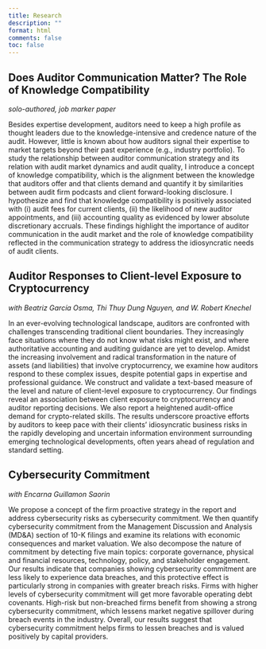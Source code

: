```yaml
---
title: Research
description: ""
format: html
comments: false
toc: false
---
```



## Does Auditor Communication Matter? The Role of Knowledge Compatibility {#cmpe}
*solo-authored, job marker paper*

Besides expertise development, auditors need to keep a high profile as thought leaders due to the knowledge-intensive and credence nature of the audit. However, little is known about how auditors signal their expertise to market targets beyond their past experience (e.g., industry portfolio). To study the relationship between auditor communication strategy and its relation with audit market dynamics and audit quality, I introduce a concept of knowledge compatibility, which is the alignment between the knowledge that auditors offer and that clients demand and quantify it by similarities between audit firm podcasts and client forward-looking disclosure. I hypothesize and find that knowledge compatibility is positively associated with (i) audit fees for current clients, (ii) the likelihood of new auditor appointments, and (iii) accounting quality as evidenced by lower absolute discretionary accruals. These findings highlight the importance of auditor communication in the audit market and the role of knowledge compatibility reflected in the communication strategy to address the idiosyncratic needs of audit clients.

## Auditor Responses to Client-level Exposure to Cryptocurrency {#cmpe} 
*with Beatriz García Osma, Thi Thuy Dung Nguyen, and W. Robert Knechel*

In an ever-evolving technological landscape, auditors are confronted with challenges transcending traditional client boundaries. They increasingly face situations where they do not know what risks might exist, and where authoritative accounting and auditing guidance are yet to develop. Amidst the increasing involvement and radical transformation in the nature of assets (and liabilities) that involve cryptocurrency, we examine how auditors respond to these complex issues, despite potential gaps in expertise and professional guidance. We construct and validate a text-based measure of the level and nature of client-level exposure to cryptocurrency. Our findings reveal an association between client exposure to cryptocurrency and auditor reporting decisions. We also report a heightened audit-office demand for crypto-related skills. The results underscore proactive efforts by auditors to keep pace with their clients’ idiosyncratic business risks in the rapidly developing and uncertain information environment surrounding emerging technological developments, often years ahead of regulation and standard setting.

## Cybersecurity Commitment {#cmpe} 
*with Encarna Guillamon Saorin*

We propose a concept of the firm proactive strategy in the report and address cybersecurity risks as cybersecurity commitment. We then quantify cybersecurity commitment from the Management Discussion and Analysis (MD\&A) section of 10-K filings and examine its relations with economic consequences and market valuation. We also decompose the nature of commitment by detecting five main topics: corporate governance, physical and financial resources, technology, policy, and stakeholder engagement. Our results indicate that companies showing cybersecurity commitment are less likely to experience data breaches, and this protective effect is particularly strong in companies with greater breach risks. Firms with higher levels of cybersecurity commitment will get more favorable operating debt covenants. High-risk but non-breached firms benefit from showing a strong cybersecurity commitment, which lessens market negative spillover during breach events in the industry. Overall, our results suggest that cybersecurity commitment helps firms to lessen breaches and is valued positively by capital providers.  
